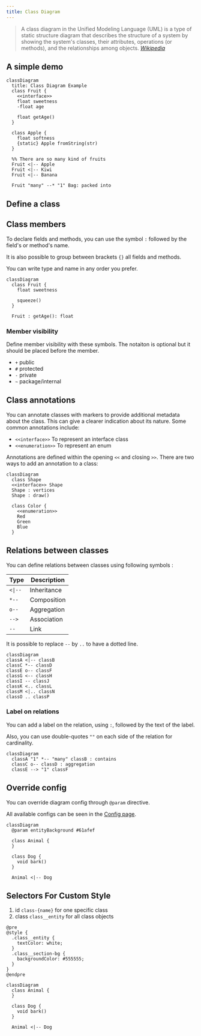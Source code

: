 ```yaml
---
title: Class Diagram
---
```


> A class diagram in the Unified Modeling Language (UML) is a type of static structure diagram that describes the structure of a system by showing the system's classes, their attributes, operations (or methods), and the relationships among objects.
> <cite><a href="https://en.wikipedia.org/wiki/Sequence_diagram">Wikipedia</a></cite>

## A simple demo

```pintora play
classDiagram
  title: Class Diagram Example
  class Fruit {
    <<interface>>
    float sweetness
    -float age

    float getAge()
  }

  class Apple {
    float softness
    {static} Apple fromString(str)
  }

  %% There are so many kind of fruits
  Fruit <|-- Apple
  Fruit <|-- Kiwi
  Fruit <|-- Banana

  Fruit "many" --* "1" Bag: packed into
```

## Define a class

## Class members

To declare fields and methods, you can use the symbol `:` followed by the field's or method's name.

It is also possible to group between brackets `{}` all fields and methods.

You can write type and name in any order you prefer.

```pintora play
classDiagram
  class Fruit {
    float sweetness

    squeeze()
  }

  Fruit : getAge(): float
```

### Member visibility

Define member visibility with these symbols. The notaiton is optional but it should be placed before the member.

- `+` public
- `#` protected
- `-` private
- `~` package/internal

## Class annotations

You can annotate classes with markers to provide additional metadata about the class. This can give a clearer indication about its nature. Some common annotations include:

- `<<interface>>` To represent an interface class
- `<<enumeration>>` To represent an enum

Annotations are defined within the opening `<<` and closing `>>`. There are two ways to add an annotation to a class:

```pintora play
classDiagram
  class Shape
  <<interface>> Shape
  Shape : vertices
  Shape : draw()

  class Color {
    <<enumeration>>
    Red
    Green
    Blue
  }
```

## Relations between classes

You can define relations between classes using following symbols :

| Type    | Description |
| ------- | ----------- |
| `<\|--` | Inheritance |
| `*--`   | Composition |
| `o--`   | Aggregation |
| `-->`   | Association |
| `--`    | Link        |

It is possible to replace `--` by `..` to have a dotted line.

```pintora play
classDiagram
classA <|-- classB
classC *-- classD
classE o-- classF
classG <-- classH
classI -- classJ
classK <.. classL
classM <|.. classN
classO .. classP
```

### Label on relations

You can add a label on the relation, using `:`, followed by the text of the label.

Also, you can use double-quotes `""` on each side of the relation for cardinality.

```pintora play
classDiagram
  classA "1" *-- "many" classB : contains
  classC o-- classD : aggregation
  classE --> "1" classF
```

## Override config

You can override diagram config through `@param` directive.

All available configs can be seen in the [Config page](../configuration/config.md#class).

```pintora play
classDiagram
  @param entityBackground #61afef

  class Animal {
  }

  class Dog {
    void bark()
  }

  Animal <|-- Dog
```

## Selectors For Custom Style

1. id `class-{name}` for one specific class
2. class `class__entity` for all class objects

```pintora play
@pre
@style {
  .class__entity {
    textColor: white;
  }
  .class__section-bg {
    backgroundColor: #555555;
  }
}
@endpre

classDiagram
  class Animal {
  }

  class Dog {
    void bark()
  }

  Animal <|-- Dog
```
